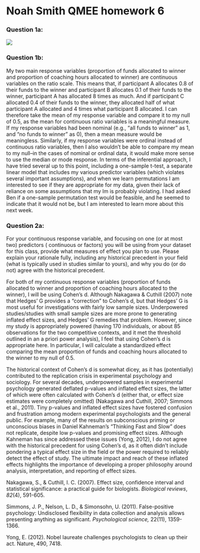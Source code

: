 # Noah Smith QMEE homework 6

### Question 1a:

![](hw6_q1a_figure.jpg)

### Question 1b:

My two main response variables (proportion of funds allocated to winner and proportion of coaching hours allocated to winner) are continuous variables on the ratio scale. This means that, if participant A allocates 0.8 of their funds to the winner and participant B allocates 0.1 of their funds to the winner, participant A has allocated 8 times as much. And if participant C allocated 0.4 of their funds to the winner, they allocated half of what participant A allocated and 4 times what participant B allocated. I can therefore take the mean of my response variable and compare it to my null of 0.5, as the mean for continuous ratio variables is a meaningful measure. If my response variables had been nominal (e.g., "all funds to winner" as 1, and "no funds to winner" as 0), then a mean measure would be meaningless. Similarly, if my response variables were ordinal instead of continuous ratio variables, then I also wouldn't be able to compare my mean to my null--in the cases of nominal or ordinal data, it would make more sense to use the median or mode response. In terms of the inferential approach, I have tried several up to this point, including a one-sample t-test, a separate linear model that includes my various predictor variables (which violates several important assumptions), and when we learn permutations I am interested to see if they are appropriate for my data, given their lack of reliance on some assumptions that my lm is probably violating. I had asked Ben if a one-sample permutation test would be feasible, and he seemed to indicate that it would not be, but I am interested to learn more about this next week.

### Question 2a:

For your continuous response variable, and focusing on one (or at most two) predictors ( continuous or factors) you will be using from your dataset for this class, provide what measures of effect you plan to use. Please explain your rationale fully, including any historical precedent in your field (what is typically used in studies similar to yours), and why you do (or do not) agree with the historical precedent.

For both of my continuous response variables (proportion of funds allocated to winner and proportion of coaching hours allocated to the winner), I will be using Cohen's d. Although Nakagawa & Cuthill (2007) note that Hedges' G provides a "correction" to Cohen's d, but that Hedges' G is most useful for investigations with fairly low sample sizes. Underpowered studies/studies with small sample sizes are more prone to generating inflated effect sizes, and Hedges' G remedies that problem. However, since my study is appropriately powered (having 170 individuals, or about 85 observations for the two competitive contexts, and it met the threshold outlined in an a priori power analysis), I feel that using Cohen's d is appropriate here. In particular, I will calculate a standardized effect comparing the mean proportion of funds and coaching hours allocated to the winner to my null of 0.5.

The historical context of Cohen's d is somewhat dicey, as it has (potentially) contributed to the replication crisis in experimental psychology and sociology. For several decades, underpowered samples in experimental psychology generated deflated p-values and inflated effect sizes, the latter of which were often calculated with Cohen's d (either that, or effect size estimates were completely omitted) (Nakagawa and Cuthill, 2007; Simmons et al., 2011). Tiny p-values and inflated effect sizes have fostered confusion and frustration among modern experimental psychologists and the general public. For example, many of the results on subconscious priming or unconscious biases in Daniel Kahneman's "Thinking Fast and Slow" does not replicate, despite low p-values and promising effect sizes. Although Kahneman has since addressed these issues (Yong, 2012), I do not agree with the historical precedent for using Cohen's d, as it often didn't include pondering a typical effect size in the field or the power required to reliably detect the effect of study. The ultimate impact and reach of these inflated effects highlights the importance of developing a proper philosophy around analysis, interpretation, and reporting of effect sizes.

Nakagawa, S., & Cuthill, I. C. (2007). Effect size, confidence interval and statistical significance: a practical guide for biologists. *Biological reviews*, *82*(4), 591-605.

Simmons, J. P., Nelson, L. D., & Simonsohn, U. (2011). False-positive psychology: Undisclosed flexibility in data collection and analysis allows presenting anything as significant. *Psychological science,* 22(11), 1359-1366.

Yong, E. (2012). Nobel laureate challenges psychologists to clean up their act. Nature, 490, 7418.
